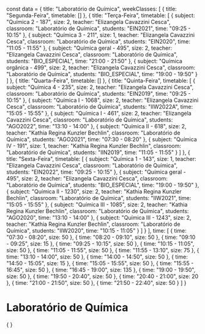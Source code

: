 const data = {
  title: "Laboratório de Química",
  weekClasses: [
    {
      title: "Segunda-Feira",
      timetable: []
    },
    {
      title: "Terça-Feira",
      timetable: [
        {
          subject: "Química 2 - 187",
          size: 2,
          teacher: "Elizangela Cavazzini Cesca",
          classroom: "Laboratório de Química",
          students: "EIN2021",
          time: "09:25 - 10:15"
        },
        {
          subject: "Química 3 - 211",
          size: 1,
          teacher: "Elizangela Cavazzini Cesca",
          classroom: "Laboratório de Química",
          students: "EIN2020",
          time: "11:05 - 11:55"
        },
        {
          subject: "Química geral - 495",
          size: 2,
          teacher: "Elizangela Cavazzini Cesca",
          classroom: "Laboratório de Química",
          students: "BIO_ESPECIAL",
          time: "21:00 - 21:50"
        },
        {
          subject: "Química orgânica - 499",
          size: 2,
          teacher: "Elizangela Cavazzini Cesca",
          classroom: "Laboratório de Química",
          students: "BIO_ESPECIAL",
          time: "19:00 - 19:50"
        }
      ]
    },
    {
      title: "Quarta-Feira",
      timetable: []
    },
    {
      title: "Quinta-Feira",
      timetable: [
        {
          subject: "Química 4 - 235",
          size: 2,
          teacher: "Elizangela Cavazzini Cesca",
          classroom: "Laboratório de Química",
          students: "EIN2019",
          time: "09:25 - 10:15"
        },
        {
          subject: "Química I - 1068",
          size: 2,
          teacher: "Elizangela Cavazzini Cesca",
          classroom: "Laboratório de Química",
          students: "IIW2022A",
          time: "15:05 - 15:55"
        },
        {
          subject: "Química I - 461",
          size: 2,
          teacher: "Elizangela Cavazzini Cesca",
          classroom: "Laboratório de Química",
          students: "AGO2022",
          time: "13:10 - 14:00"
        },
        {
          subject: "Química II - 618",
          size: 2,
          teacher: "Kathia Regina Kunzler Bechlin",
          classroom: "Laboratório de Química",
          students: "AGO2021",
          time: "07:30 - 08:20"
        },
        {
          subject: "Química IV - 191",
          size: 1,
          teacher: "Kathia Regina Kunzler Bechlin",
          classroom: "Laboratório de Química",
          students: "IIN2019",
          time: "11:05 - 11:55"
        }
      ]
    },
    {
      title: "Sexta-Feira",
      timetable: [
        {
          subject: "Química 1 - 143",
          size: 1,
          teacher: "Elizangela Cavazzini Cesca",
          classroom: "Laboratório de Química",
          students: "EIN2022",
          time: "09:25 - 10:15"
        },
        {
          subject: "Química geral - 495",
          size: 2,
          teacher: "Elizangela Cavazzini Cesca",
          classroom: "Laboratório de Química",
          students: "BIO_ESPECIAL",
          time: "19:00 - 19:50"
        },
        {
          subject: "Química II - 1230",
          size: 2,
          teacher: "Kathia Regina Kunzler Bechlin",
          classroom: "Laboratório de Química",
          students: "IIW2021",
          time: "15:05 - 15:55"
        },
        {
          subject: "Química III - 1085",
          size: 2,
          teacher: "Kathia Regina Kunzler Bechlin",
          classroom: "Laboratório de Química",
          students: "AGO2020",
          time: "13:10 - 14:00"
        },
        {
          subject: "Química III - 1243",
          size: 2,
          teacher: "Kathia Regina Kunzler Bechlin",
          classroom: "Laboratório de Química",
          students: "IIW2020",
          time: "10:15 - 11:05"
        }
      ]
    }
  ],
  time: [
    {
      time: "07:30 - 08:20",
      size: 50
    },
    {
      time: "08:20 - 09:10",
      size: 50
    },
    {
      time: "09:10 - 09:25",
      size: 15
    },
    {
      time: "09:25 - 10:15",
      size: 50
    },
    {
      time: "10:15 - 11:05",
      size: 50
    },
    {
      time: "11:05 - 11:55",
      size: 50
    },
    {
      time: "11:55 - 13:10",
      size: 75
    },
    {
      time: "13:10 - 14:00",
      size: 50
    },
    {
      time: "14:00 - 14:50",
      size: 50
    },
    {
      time: "14:50 - 15:05",
      size: 15
    },
    {
      time: "15:05 - 15:55",
      size: 50
    },
    {
      time: "15:55 - 16:45",
      size: 50
    },
    {
      time: "16:45 - 19:00",
      size: 135
    },
    {
      time: "19:00 - 19:50",
      size: 50
    },
    {
      time: "19:50 - 20:40",
      size: 50
    },
    {
      time: "20:40 - 21:00",
      size: 20
    },
    {
      time: "21:00 - 21:50",
      size: 50
    },
    {
      time: "21:50 - 22:40",
      size: 50
    }
  ]
}

# Laboratório de Química

<div>
    {
        <Grid
            title={data.title} 
            weekClasses={data.weekClasses} 
            time={data.time}
        />
    }
</div>